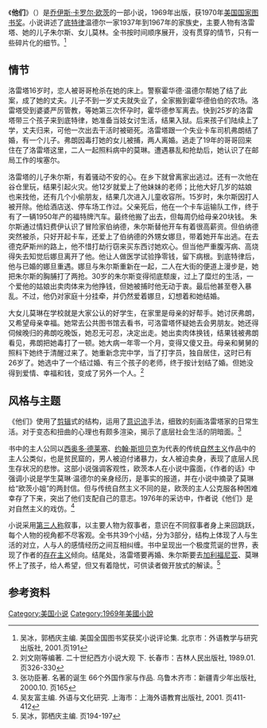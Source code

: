 {{Infobox book  | 
| name           = 他们
| image          = Them.jpg
| caption  = 第一版
| author         = [[乔伊斯·卡罗尔·欧茨|乔伊斯·卡罗尔·欧茨]]
| cover_artist   =  
| country        = [[美国文学|美国]]
| language       = [[英语|英语]]
| series         = 《奇境三部曲》
| genre          = [[自然主义_(文学)|自然主义]]
| publisher      = [[先锋出版社|先锋出版社]]（第一版） 
| pub_date       = 1969年6月
| media_type     =  
| pages          =  
| isbn           =  
| dewey          = 
| congress       = 
| oclc           =
| preceded_by    = 《[[奢侈的人们|奢侈的人们]]》
| followed_by    = 《[[奇境|奇境]]》
}}
《'''他们'''》（{{lang-en|Them}}）是[[乔伊斯·卡罗尔·欧茨|乔伊斯·卡罗尔·欧茨]]的一部小说，1969年出版，获1970年[[美国国家图书奖|美国国家图书奖]]。小说讲述了[[底特律|底特律]]温德尔一家1937年到1967年的家族史，主要人物有洛雷塔、她的儿子朱尔斯、女儿莫林。全书按时间顺序展开，没有贯穿的情节，只有一些碎片化的细节。<ref>吴冰，郭栖庆主编. 美国全国图书奖获奖小说评论集. 北京市：外语教学与研究出版社, 2001.页191</ref>

== 情节 ==
洛雷塔16岁时，恋人被哥哥枪杀在她的床上。警察霍华德·温德尔帮她了结了此案，成了她的丈夫。儿子不到一岁丈夫就失业了，全家搬到霍华德伯伯的农场。洛雷塔受到婆婆严厉管教，等她第三次怀孕时，霍华德参军离去。快到25岁的洛雷塔带三个孩子来到底特律，她准备当妓女讨生活，结果入狱。后来孩子们陆续上了学，丈夫归来，可他一次出去干活时被砸死。洛雷塔跟一个失业卡车司机弗朗结了婚，有一个儿子。弗朗因毒打她的女儿被捕，两人离婚。逃走了19年的哥哥回来住在了洛雷塔这里，二人一起照料病中的莫琳。遭遇暴乱和抢劫后，她认识了在邮局工作的埃塞尔。

洛雷塔的儿子朱尔斯，有着骚动不安的心。在乡下就曾离家出逃过。还有一次他在谷仓里玩，结果引起火灾。他12岁就爱上了他妹妹的老师；比他大好几岁的姑娘也来找他，还有几个小偷朋友，结果几次进入儿童收容所。15岁时，朱尔斯因打人被开除。他给酒店送、停车场工作过。父亲死后，他在一个卡车运输队工作，终于有了一辆1950年产的福特牌汽车。最终他搬了出去，但每周仍给母亲20块钱。 朱尔斯通过情妇费伊认识了冒险家伯纳德，朱尔斯替他开车有着很高薪资。但伯纳德突然被杀，只好开起卡车，还爱上了伯纳德的外甥女娜旦，带着她开车出逃。在去德克萨斯州的路上，他不惜打劫行窃来买东西讨她欢心。但当他严重腹泻病、高烧得失去知觉后娜旦离开了他。他让人做医学试验挣零钱，留下病根。到底特律后，他与已婚的娜旦重遇。娜旦与朱尔斯重新在一起，二人在大街的便道上漫步是，她把朱尔斯的胸脯打了两抢。30岁的朱尔斯变得彻底颓废，过上了糜烂的生活，一个爱他的姑娘出卖肉体来为他挣钱，但她被捕时他无动于衷。最后他甚至卷入暴乱。不过，他仍对家庭十分挂牵，并仍然爱着娜旦，幻想着和她结婚。

大女儿莫琳在学校就是大家公认的好学生，在家里是母亲的好帮手。她讨厌弗朗，又希望母亲幸福。她常去公共图书馆去看书，可洛雷塔怀疑她去会男朋友。她还得伺候晚归的弗朗吃晚饭，她忍无可忍，决定出走。她出卖肉体换钱，结果钱被弗朗看见，弗朗把她毒打了一顿。她大病一年零一个月，变得又傻又丑。母亲和舅舅的照料下她终于清醒过来了。她重新念完中学，当了打字员，独自居住，这时已有26岁了。她选中了一个结过婚、有三个孩子的老师，终于按计划结了婚。但她没得到爱情、幸福和钱，变成了另外一个人。<ref>刘文刚等编著. 二十世纪西方小说大观 下. 长春市：吉林人民出版社, 1989.01. 页326-330</ref>

==风格与主题==
《他们》使用了[[剪辑|剪辑]]式的结构，运用了[[意识流|意识流]]手法，细致的刻画洛雷塔家的日常生活。对于变态和扭曲的心理也有颇多渲染，揭示了底层社会生活的阴暗面。<ref>张功臣著. 名著的诞生 66个外国作家与作品. 乌鲁木齐市：新疆青少年出版社, 2000.10. 页165</ref>

书中的主人公同以[[西奥多·德莱塞|西奥多·德莱塞]]、[[约翰·斯坦贝克|约翰·斯坦贝克]]为代表的传统[[自然主义|自然主义]]作品中的主人公类似，也是贫民窟的，男人被迫付诸暴力，女人被迫卖身，表现了底层人民生存状况的悲惨。这部小说强调客观性，欧茨本人在小说中露面，《作者的话》中强调小说是学生莫琳·温德尔的亲身经历，是事实的报道，并在小说中摘录了莫琳给“欧茨小姐”的两封信。但与传统自然主义不同的是，欧茨的主人公克服各种困难幸存了下来，突出了他们支配自己的意志。1976年的采访中，作者说《他们》是对自然主义的戏仿。<ref>吴友富主编. 外语与文化研究. 上海市：上海外语教育出版社, 2001. 页411-412</ref>

小说采用[[第三人称|第三人称]]叙事，以主要人物为叙事者，意识在不同叙事者身上来回跳跃，每个人物的视角都不尽客观。全书共39个小结，分为3部分，结构上体现了人与生活的对立，人与人的感情经历之间互相纠缠。书中呈现出一个极度荒诞的世界，表现了作者的[[存在主义|存在主义]]倾向。结尾处，洛雷塔要再婚、朱尔斯要去[[加利福尼亚|加利福尼亚]]、莫琳怀上了孩子，给人希望，但又有着隐忧，可供读者做开放式的解读。<ref>吴冰，郭栖庆主编. 页194-197</ref>

==参考资料==
{{reflist}}

[[Category:美国小说|Category:美国小说]]
[[Category:1969年美國小說|Category:1969年美國小說]]